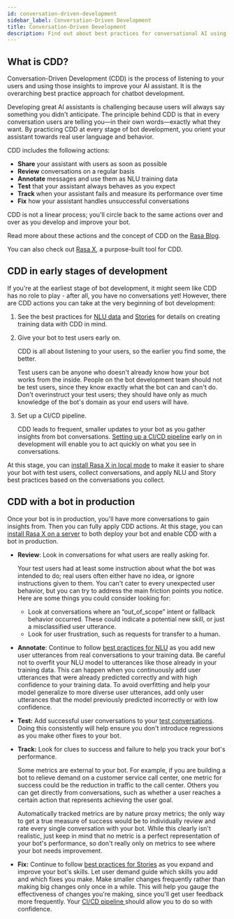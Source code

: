 ```yaml
---
id: conversation-driven-development
sidebar_label: Conversation-Driven Development
title: Conversation-Driven Development
description: Find out about best practices for conversational AI using Conversation-Driven Development.
---
```


## What is CDD?

Conversation-Driven Development (CDD) is the process of listening to your users and using those insights to improve your AI assistant. It is the overarching best practice approach for chatbot development.

Developing great AI assistants is challenging because users will always say something you didn't anticipate. The principle behind CDD is that in every conversation users are telling you—in their own words—exactly what they want. By practicing CDD at every stage of bot development, you orient your assistant towards real user language and behavior.

CDD includes the following actions:

*   **Share** your assistant with users as soon as possible
*   **Review** conversations on a regular basis
*   **Annotate** messages and use them as NLU training data
*   **Test** that your assistant always behaves as you expect
*   **Track** when your assistant fails and measure its performance over time
*   **Fix** how your assistant handles unsuccessful conversations

CDD is not a linear process; you'll circle back to the same actions over and over as you develop and improve your bot.

Read more about these actions and the concept of CDD on the [Rasa Blog](https://blog.rasa.com/conversation-driven-development-a-better-approach-to-building-ai-assistants/).

You can also check out [Rasa X](https://rasa.com/docs/rasa-x/), a purpose-built tool for CDD.

## CDD in early stages of development

If you're at the earliest stage of bot development, it might seem like CDD has no role to play - after all, you have no conversations yet! However, there are CDD actions you can take at the very beginning of bot development:

1. See the best practices for [NLU data](generating-nlu-data.mdx) and [Stories](writing-stories.mdx) for details on creating training data with CDD in mind.
2. Give your bot to test users early on.

    CDD is all about listening to your users, so the earlier you find some, the better.

    Test users can be anyone who doesn't already know how your bot works from the inside. People on the bot development team should not be test users, since they know exactly what the bot can and can't do. Don't overinstruct your test users; they should have only as much knowledge of the bot's domain as your end users will have.

3. Set up a CI/CD pipeline.

    CDD leads to frequent, smaller updates to your bot as you gather insights from bot conversations. [Setting up a CI/CD pipeline](setting-up-ci-cd.mdx) early on in development will enable you to act quickly on what you see in conversations.


At this stage, you can [install Rasa X in local mode](https://rasa.com/docs/rasa-x/installation-and-setup/installation-guide/#local-mode) to make it easier to share your bot with test users, collect conversations, and apply NLU and Story best practices based on the conversations you collect.


## CDD with a bot in production

Once your bot is in production, you'll have more conversations to gain insights from. Then you can fully apply CDD actions.
At this stage, you can [install Rasa X on a server](https://rasa.com/docs/rasa-x/installation-and-setup/installation-guide/#helm-chart)
to both deploy your bot and enable CDD with a bot in production.

*   **Review**: Look in conversations for what users are really asking for.

    Your test users had at least some instruction about what the bot was intended to do; real users often either have no idea, or ignore instructions given to them. You can't cater to every unexpected user behavior, but you can try to address the main friction points you notice. Here are some things you could consider looking for:

    *   Look at conversations where an “out_of_scope” intent or fallback behavior occurred. These could indicate a potential new skill, or just a misclassified user utterance.
    *   Look for user frustration, such as requests for transfer to a human.

*   **Annotate**: Continue to follow [best practices for NLU](generating-nlu-data.mdx) as you add new user utterances from real conversations to your training data. Be careful not to overfit your NLU model to utterances like those already in your training data. This can happen when you continuously add user utterances that were already predicted correctly and with high confidence to your training data.  To avoid overfitting and help your model generalize to more diverse user utterances, add only user utterances that the model previously predicted incorrectly or with low confidence.

*   **Test:** Add successful user conversations to your [test conversations](testing-your-assistant.mdx). Doing this consistently will help ensure you don't introduce regressions as you make other fixes to your bot.

*   **Track:** Look for clues to success and failure to help you track your bot's performance.

    Some metrics are external to your bot. For example, if you are building a bot to relieve demand on a customer service call center, one metric for success could be the reduction in traffic to the call center. Others you can get directly from conversations, such as whether a user reaches a certain action that represents achieving the user goal.

    Automatically tracked metrics are by nature proxy metrics; the only way to get a true measure of success would be to individually review and rate every single conversation with your bot. While this clearly isn't realistic, just keep in mind that no metric is a perfect representation of your bot's performance, so don't really only on metrics to see where your bot needs improvement.

*   **Fix:** Continue to follow [best practices for Stories](writing-stories.mdx) as you expand and improve your bot's skills. Let user demand guide which skills you add and which fixes you make. Make smaller changes frequently rather than making big changes only once in a while. This will help you gauge the effectiveness of changes you're making, since you'll get user feedback more frequently. Your [CI/CD pipeline ](setting-up-ci-cd.mdx) should allow you to do so with confidence.
